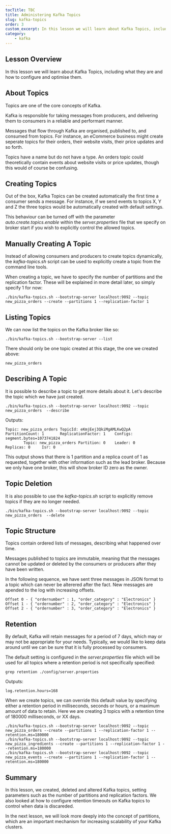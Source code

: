```yaml
---
tocTitle: TBC
title: Administering Kafka Topics
slug: kafka-topics
order: 3
custom_excerpt: In this lesson we will learn about Kafka Topics, including what they are and how to configure and optimise them.  
category:
    - kafka
---
```


## Lesson Overview

In this lesson we will learn about Kafka Topics, including what they are and how to configure and optimise them.  

## About Topics
 
Topics are one of the core concepts of Kafka. 

Kafka is responsible for taking messages from producers, and delivering them to consumers in a reliable and performant manner.  

Messages that flow through Kafka are organised, published to, and consumed from topics.  For instance, an eCommerce business might create seperate topics for their orders, their website visits, their price updates and so forth.

Topics have a name but do not have a type.  An orders topic could theoretically contain events about website visits or price updates, though this would of course be confusing.  

## Creating Topics

Out of the box, Kafka Topics can be created automatically the first time a consumer sends a message.  For instance, if we send events to topics X, Y and Z the three topics would be automatically created with default settings.  

This behaviour can be turned off with the parameter _auto.create.topics.enable_ within the _server.properties_ file that we specify on broker start if you wish to explicitly control the allowed topics.

## Manually Creating A Topic

Instead of allowing consumers and producers to create topics dynamically, the _kafka-topics.sh_ script can be used to explicitly create a topic from the command line tools.  

When creating a topic, we have to specify the number of partitions and the replication factor.  These will be explained in more detail later, so simply specify 1 for now:

```
./bin/kafka-topics.sh --bootstrap-server localhost:9092 --topic new_pizza_orders --create --partitions 1 --replication-factor 1
```

## Listing Topics

We can now list the topics on the Kafka broker like so:

```
./bin/kafka-topics.sh --bootstrap-server --list
```

There should only be one topic created at this stage,  the one we created above:

```
new_pizza_orders
```

## Describing A Topic

It is possible to describe a topic to get more details about it.  Let's describe the topic which we have just created.

```
./bin/kafka-topics.sh --bootstrap-server localhost:9092 --topic new_pizza_orders  --describe
```

Outputs:

```
Topic: new_pizza_orders TopicId: eKmjEej3QkiMgAMLKwQ2pA PartitionCount: 1       ReplicationFactor: 1    Configs: segment.bytes=1073741824
        Topic: new_pizza_orders Partition: 0    Leader: 0       Replicas: 0     Isr: 0
```

This output shows that there is 1 partition and a replica count of 1 as requested, together with other information such as the lead broker.  Because we only have one broker, this will show broker ID zero as the owner.   

## Topic Deletion 

It is also possible to use the _kafka-topics.sh_ script to explicitly remove topics if they are no longer needed. 

```
./bin/kafka-topics.sh --bootstrap-server localhost:9092 --topic new_pizza_orders  --delete
```

## Topic Structure

Topics contain ordered lists of messages, describing what happened over time.  

Messages published to topics are immutable, meaning that the messages cannot be updated or deleted by the consumers or producers after they have been written.  

In the following sequence, we have sent three messages in JSON format to a topic which can never be alterered after the fact.  New messages are apended to the log with increasing offsets.  

```
Offset 0 - { "ordernumber" : 1, "order_category" : "Electronics" }
Offset 1 - { "ordernumber" : 2, "order_category" : "Electronics" }
Offset 2 - { "ordernumber" : 3, "order_category" : "Electronics" }
```

## Retention 

By default, Kafka will retain messages for a period of 7 days, which may or may not be appropriate for your needs.  Typically, we would like to keep data around until we can be sure that it is fully processed by consumers.

The default setting is configured in the _server.properties_ file which will be used for all topics where a retention period is not specifically specified:

```
grep retention ./config/server.properties 
```

Outputs:

```
log.retention.hours=168
```

When we create topics, we can override this default value by specifying either a retention period in milliseconds, seconds or hours, or a maximum amount of data to retain.  Here we are creating 3 topics with a retention time of 180000 milliseconds, or XX days. 

```
./bin/kafka-topics.sh --bootstrap-server localhost:9092 --topic new_pizza_orders --create --partitions 1 --replication-factor 1 --retention.ms=180000
./bin/kafka-topics.sh --bootstrap-server localhost:9092 --topic new_pizza_ingredients --create --partitions 1 --replication-factor 1 --retention.ms=180000
./bin/kafka-topics.sh --bootstrap-server localhost:9092 --topic new_pizza_events --create --partitions 1 --replication-factor 1 --retention.ms=180000
```

## Summary

In this lesson, we created, deleted and altered Kafka topics,  setting parameters such as the number of partitions and replication factors.  We also looked at how to configure retention timeouts on Kafka topics to control when data is discareded.

In the next lesson, we will look more deeply into the concept of partitions, which are an important mechanism for increasing scalability of your Kafka clusters.
